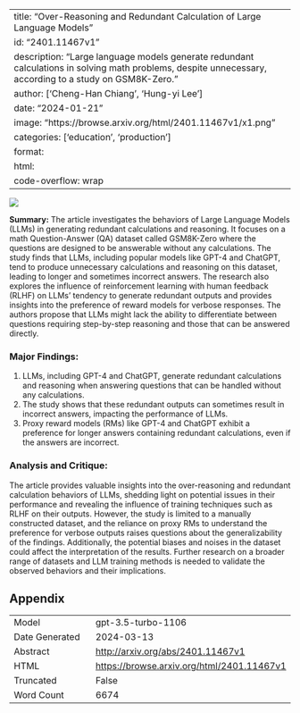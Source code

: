 
---
title: "Over-Reasoning and Redundant Calculation of Large Language Models"
id: "2401.11467v1"
description: "Large language models generate redundant calculations in solving math problems, despite unnecessary, according to a study on GSM8K-Zero."
author: ['Cheng-Han Chiang', 'Hung-yi Lee']
date: "2024-01-21"
image: "https://browse.arxiv.org/html/2401.11467v1/x1.png"
categories: ['education', 'production']
format:
  html:
    code-overflow: wrap
---

![](https://browse.arxiv.org/html/2401.11467v1/x1.png)

**Summary:**
The article investigates the behaviors of Large Language Models (LLMs) in generating redundant calculations and reasoning. It focuses on a math Question-Answer (QA) dataset called GSM8K-Zero where the questions are designed to be answerable without any calculations. The study finds that LLMs, including popular models like GPT-4 and ChatGPT, tend to produce unnecessary calculations and reasoning on this dataset, leading to longer and sometimes incorrect answers. The research also explores the influence of reinforcement learning with human feedback (RLHF) on LLMs' tendency to generate redundant outputs and provides insights into the preference of reward models for verbose responses. The authors propose that LLMs might lack the ability to differentiate between questions requiring step-by-step reasoning and those that can be answered directly.

### Major Findings:
1. LLMs, including GPT-4 and ChatGPT, generate redundant calculations and reasoning when answering questions that can be handled without any calculations.
2. The study shows that these redundant outputs can sometimes result in incorrect answers, impacting the performance of LLMs.
3. Proxy reward models (RMs) like GPT-4 and ChatGPT exhibit a preference for longer answers containing redundant calculations, even if the answers are incorrect.

### Analysis and Critique:
The article provides valuable insights into the over-reasoning and redundant calculation behaviors of LLMs, shedding light on potential issues in their performance and revealing the influence of training techniques such as RLHF on their outputs. However, the study is limited to a manually constructed dataset, and the reliance on proxy RMs to understand the preference for verbose outputs raises questions about the generalizability of the findings. Additionally, the potential biases and noises in the dataset could affect the interpretation of the results. Further research on a broader range of datasets and LLM training methods is needed to validate the observed behaviors and their implications.

## Appendix

|          |          |
|----------|----------|
| Model     | gpt-3.5-turbo-1106       |
| Date Generated     | 2024-03-13       |
| Abstract | [http://arxiv.org/abs/2401.11467v1](http://arxiv.org/abs/2401.11467v1)        |
| HTML     | [https://browse.arxiv.org/html/2401.11467v1](https://browse.arxiv.org/html/2401.11467v1)       |
| Truncated       | False       |
| Word Count       | 6674       |